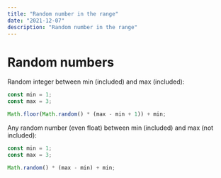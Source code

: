 ```yaml
---
title: "Random number in the range"
date: "2021-12-07"
description: "Random number in the range"
---
```


# Random numbers

Random integer between min (included) and max (included):

```js
const min = 1;
const max = 3;

Math.floor(Math.random() * (max - min + 1)) + min;
```

Any random number (even float) between min (included) and max (not included):

```js
const min = 1;
const max = 3;

Math.random() * (max - min) + min;
```
